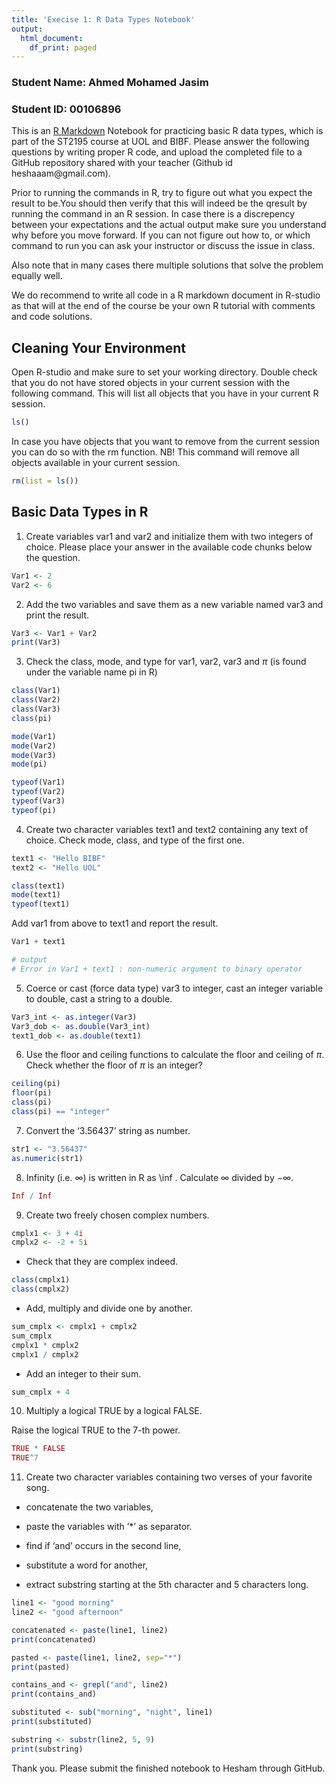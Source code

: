```yaml
---
title: 'Execise 1: R Data Types Notebook'
output:
  html_document:
    df_print: paged
---
```


### Student Name: Ahmed Mohamed Jasim

### Student ID: 00106896

This is an [R Markdown](http://rmarkdown.rstudio.com) Notebook for practicing basic R data types, which is part of the ST2195 course at UOL and BIBF.
Please answer the following questions by writing proper R code, and upload the completed file to a GitHub repository shared with your teacher (Github id heshaaam\@gmail.com).

Prior to running the commands in R, try to figure out what you expect the result to be.You should then verify that this will indeed be the qresult by running the command in an R session. In case there is a discrepency between your expectations and the actual output make sure you understand why before you move forward. If you can not figure out how to, or which command to run you can ask your instructor or discuss the issue in class.

Also note that in many cases there multiple solutions that solve the problem equally well.

We do recommend to write all code in a R markdown document in R-studio as that will at the end of the course be your own R tutorial with comments and code solutions.

## Cleaning Your Environment

Open R-studio and make sure to set your working directory. Double check that you do not have stored objects in your current session with the following command. This will list all objects that you have in your current R session.

```r
ls()
```

In case you have objects that you want to remove from the current session you can do so with the rm function. NB! This command will remove all objects available in your current session.

```r
rm(list = ls())
```

## Basic Data Types in R

1. Create variables var1 and var2 and initialize them with two integers of choice.
Please place your answer in the available code chunks below the question.

```r
Var1 <- 2
Var2 <- 6
```

2. Add the two variables and save them as a new variable named var3 and print the result.

```r
Var3 <- Var1 + Var2
print(Var3)
```

3. Check the class, mode, and type for var1, var2, var3 and $\pi$ (is found under the variable name pi in R)

```r
class(Var1)
class(Var2)
class(Var3)
class(pi)

mode(Var1)
mode(Var2)
mode(Var3)
mode(pi)

typeof(Var1)
typeof(Var2)
typeof(Var3)
typeof(pi)
```

4. Create two character variables text1 and text2 containing any text of choice. Check mode, class, and type of the first one.

```r
text1 <- "Hello BIBF"
text2 <- "Hello UOL"

class(text1)
mode(text1)
typeof(text1)
```

Add var1 from above to text1 and report the result.

```r
Var1 + text1

# output
# Error in Var1 + text1 : non-numeric argument to binary operator
```

5. Coerce or cast (force data type) var3 to integer, cast an integer variable to double, cast a string to a double.

```r
Var3_int <- as.integer(Var3)
Var3_dob <- as.double(Var3_int)
text1_dob <- as.double(text1)
```

6. Use the floor and ceiling functions to calculate the floor and ceiling of $\pi$.
Check whether the floor of $\pi$ is an integer?

```r
ceiling(pi)
floor(pi)
class(pi)
class(pi) == "integer"
```

7. Convert the ‘3.56437’ string as number.

```r
str1 <- "3.56437"
as.numeric(str1)
```

8. Infinity (i.e. $\infty$) is written in R as \\inf . Calculate $\infty$ divided by $-\infty$.

```r
Inf / Inf
```

9. Create two freely chosen complex numbers.
```r
cmplx1 <- 3 + 4i
cmplx2 <- -2 + 5i
```


* Check that they are complex indeed.
```r
class(cmplx1)
class(cmplx2)
```


* Add, multiply and divide one by another.
```r
sum_cmplx <- cmplx1 + cmplx2
sum_cmplx
cmplx1 * cmplx2
cmplx1 / cmplx2
```


* Add an integer to their sum.
```r
sum_cmplx + 4
```

10. Multiply a logical TRUE by a logical FALSE. 

Raise the logical TRUE to the 7-th power.

```r
TRUE * FALSE
TRUE^7
```

11. Create two character variables containing two verses of your favorite song.

* concatenate the two variables,

* paste the variables with ‘*’ as separator.

* find if ‘and’ occurs in the second line,

* substitute a word for another,

* extract substring starting at the 5th character and 5 characters long.

```r
line1 <- "good morning"
line2 <- "good afternoon"

concatenated <- paste(line1, line2) 
print(concatenated)

pasted <- paste(line1, line2, sep="*")
print(pasted)

contains_and <- grepl("and", line2)
print(contains_and)

substituted <- sub("morning", "night", line1)
print(substituted)

substring <- substr(line2, 5, 9)
print(substring)
```

Thank you. Please submit the finished notebook to Hesham through GitHub.
